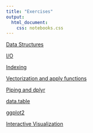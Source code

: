 ```yaml
---
title: "Exercises"
output: 
  html_document:
    css: notebooks.css
---
```



[Data Structures](dataStructures.nb.html)

[I/O](IO.nb.html)

[Indexing](indexing.nb.html)

[Vectorization and apply functions](VectorApp.nb.html)

[Piping and dplyr](dplyr.nb.html)

[data.table](datatable.nb.html)

[ggplot2](ggplot2.nb.html)

[Interactive Visualization](interactive.nb.html)


